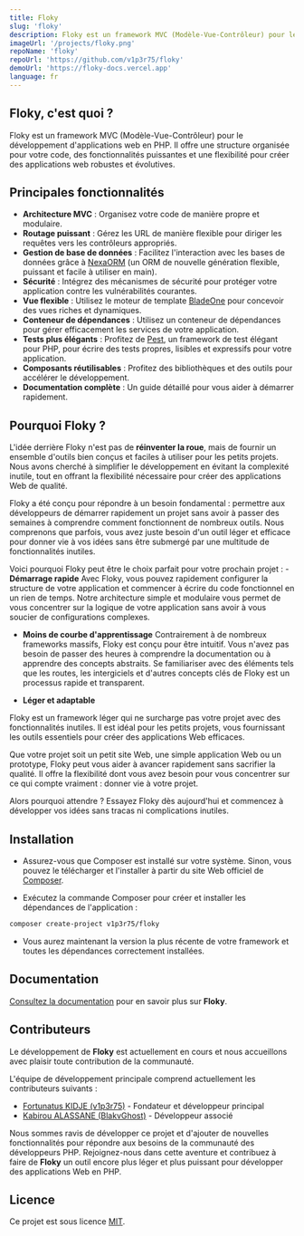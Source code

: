 ```yaml
---
title: Floky
slug: 'floky'
description: Floky est un framework MVC (Modèle-Vue-Contrôleur) pour le développement d'applications web en PHP. Il offre une structure organisée pour votre code, des fonctionnalités puissantes et une flexibilité pour créer des applications web robustes et évolutives.
imageUrl: '/projects/floky.png'
repoName: 'floky'
repoUrl: 'https://github.com/v1p3r75/floky'
demoUrl: 'https://floky-docs.vercel.app'
language: fr
---
```

## Floky, c'est quoi ?

Floky est un framework MVC (Modèle-Vue-Contrôleur) pour le développement d'applications web en PHP. Il offre une structure organisée pour votre code, des fonctionnalités puissantes et une flexibilité pour créer des applications web robustes et évolutives.

## Principales fonctionnalités
- **Architecture MVC** : Organisez votre code de manière propre et modulaire.
- **Routage puissant** : Gérez les URL de manière flexible pour diriger les requêtes vers les contrôleurs appropriés.
- **Gestion de base de données** : Facilitez l'interaction avec les bases de données grâce à [NexaORM](https://github.com/v1p3r75/NexaORM/) (un ORM de nouvelle génération flexible, puissant et facile à utiliser en main).
- **Sécurité** : Intégrez des mécanismes de sécurité pour protéger votre application contre les vulnérabilités courantes.
- **Vue flexible** : Utilisez le moteur de template [BladeOne](https://github.com/EFTEC/BladeOne/) pour concevoir des vues riches et dynamiques.
- **Conteneur de dépendances** : Utilisez un conteneur de dépendances pour gérer efficacement les services de votre application.
- **Tests plus élégants** : Profitez de [Pest](https://pestphp.com/), un framework de test élégant pour PHP, pour écrire des tests propres, lisibles et expressifs pour votre application.
- **Composants réutilisables** : Profitez des bibliothèques et des outils pour accélérer le développement.
- **Documentation complète** : Un guide détaillé pour vous aider à démarrer rapidement.

## Pourquoi Floky ?

L'idée derrière Floky n'est pas de **réinventer la roue**, mais de fournir un ensemble d'outils bien conçus et faciles à utiliser pour les petits projets. Nous avons cherché à simplifier le développement en évitant la complexité inutile, tout en offrant la flexibilité nécessaire pour créer des applications Web de qualité.

Floky a été conçu pour répondre à un besoin fondamental : permettre aux développeurs de démarrer rapidement un projet sans avoir à passer des semaines à comprendre comment fonctionnent de nombreux outils. Nous comprenons que parfois, vous avez juste besoin d'un outil léger et efficace pour donner vie à vos idées sans être submergé par une multitude de fonctionnalités inutiles.

Voici pourquoi Floky peut être le choix parfait pour votre prochain projet : - **Démarrage rapide** Avec Floky, vous pouvez rapidement configurer la structure de votre application et commencer à écrire du code fonctionnel en un rien de temps. Notre architecture simple et modulaire vous permet de vous concentrer sur la logique de votre application sans avoir à vous soucier de configurations complexes.

- **Moins de courbe d'apprentissage** Contrairement à de nombreux frameworks massifs, Floky est conçu pour être intuitif. Vous n'avez pas besoin de passer des heures à comprendre la documentation ou à apprendre des concepts abstraits. Se familiariser avec des éléments tels que les routes, les intergiciels et d'autres concepts clés de Floky est un processus rapide et transparent.

- **Léger et adaptable**

Floky est un framework léger qui ne surcharge pas votre projet avec des fonctionnalités inutiles. Il est idéal pour les petits projets, vous fournissant les outils essentiels pour créer des applications Web efficaces.

Que votre projet soit un petit site Web, une simple application Web ou un prototype, Floky peut vous aider à avancer rapidement sans sacrifier la qualité. Il offre la flexibilité dont vous avez besoin pour vous concentrer sur ce qui compte vraiment : donner vie à votre projet.

Alors pourquoi attendre ? Essayez Floky dès aujourd'hui et commencez à développer vos idées sans tracas ni complications inutiles.

## Installation

- Assurez-vous que Composer est installé sur votre système. Sinon, vous pouvez le télécharger et l'installer à partir du site Web officiel de [Composer](https://getcomposer.org/download/).

- Exécutez la commande Composer pour créer et installer les dépendances de l'application :

```bash
composer create-project v1p3r75/floky
```

- Vous aurez maintenant la version la plus récente de votre framework et toutes les dépendances correctement installées.

## Documentation

[Consultez la documentation](https:/floky-docs.vercel.app/) pour en savoir plus sur **Floky**.

## Contributeurs

Le développement de **Floky** est actuellement en cours et nous accueillons avec plaisir toute contribution de la communauté.

L'équipe de développement principale comprend actuellement les contributeurs suivants :

- [Fortunatus KIDJE (v1p3r75)](https://github.com/v1p3r75) - Fondateur et développeur principal
- [Kabirou ALASSANE (BlakvGhost)](https://github.com/BlakvGhost) - Développeur associé

Nous sommes ravis de développer ce projet et d'ajouter de nouvelles fonctionnalités pour répondre aux besoins de la communauté des développeurs PHP. Rejoignez-nous dans cette aventure et contribuez à faire de **Floky** un outil encore plus léger et plus puissant pour développer des applications Web en PHP.

## Licence

Ce projet est sous licence [MIT](https://en.wikipedia.org/wiki/MIT_License).